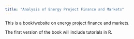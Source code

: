 ```yaml
---
title: "Analysis of Energy Project Finance and Markets"
---
```


This is a book/website on energy project finance and markets.

The first version of the book will include tutorials in R.